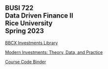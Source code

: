 ## BUSI 722<br>Data Driven Finance II<br>Rice University<br>Spring 2023

[BBCX Investments Library](https://bbcx-investments.com)

[Modern Investments: Theory, Data, and Practice](https://mi.bbcx-investments.com/index.html)

[Course Code Binder](https://mybinder.org/v2/gh/kerryback/2023-722-binder.git/HEAD)




